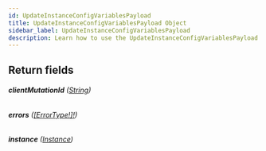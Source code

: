 ```yaml
---
id: UpdateInstanceConfigVariablesPayload
title: UpdateInstanceConfigVariablesPayload Object
sidebar_label: UpdateInstanceConfigVariablesPayload
description: Learn how to use the UpdateInstanceConfigVariablesPayload Object for Builder's API.
---
```


## Return fields

###### <b>clientMutationId</b> ([String](/composer/builder/api/schema/scalar/String.mdx))

###### <b>errors</b> ([[ErrorType!]!](/composer/builder/api/schema/object/ErrorType.mdx))

###### <b>instance</b> ([Instance](/composer/builder/api/schema/object/Instance.mdx))

